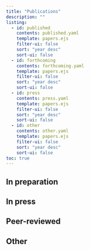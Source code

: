 ```yaml
---
title: "Publications"
description: "" 
listing:
  - id: published
    contents: published.yaml
    template: papers.ejs
    filter-ui: false
    sort: "year desc"
    sort-ui: false
  - id: forthcoming
    contents: forthcoming.yaml
    template: papers.ejs
    filter-ui: false
    sort: "year desc"
    sort-ui: false
  - id: press
    contents: press.yaml
    template: papers.ejs
    filter-ui: false
    sort: "year desc"
    sort-ui: false
  - id: other
    contents: other.yaml
    template: papers.ejs
    filter-ui: false
    sort: "year desc"
    sort-ui: false
toc: true
---
```


## In preparation
:::{#forthcoming}
:::

## In press
:::{#press}
:::

## Peer-reviewed
:::{#published}
:::

## Other
:::{#other}
:::